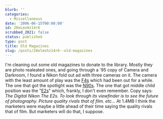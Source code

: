 ```yaml
---
blurb: ''
categories:
  - Miscellaneous
date: '2006-06-15T00:00:00'
id: 20eLmsHz14r6
scrubbed_2021: false
status: published
type: post
title: Old Magazines
slug: /posts/20elmshz14r6--old-magazines
---
```


I'm cleaning out some old magazines to donate to the library.
Mostly they are photo realeated ones, and going through a '95 copy
of Camera and Darkroom, I found a Nikon fold out ad with three
cameras on it. The camera with the least amount of play was the
[F4s](http://www.mir.com.my/rb/photography/companies/nikon/htmls/models/htmls/slr88.htm#f4)
which had been out for a while. The one that got the spotlight was
the
[N90s](http://www.mir.com.my/rb/photography/companies/nikon/htmls/models/htmls/slr9294.htm#f90x).
The one that got middle child position was the
"[E2s](http://www.mir.com.my/rb/photography/companies/nikon/htmls/models/digitalSLRs/E2E2s/index.htm)"
which, frankly, I don't even remember. Copy says:
*The Digital Nikon*
*The E2s. To look through its viewfinder is to see the future of photography.*
*Picture quality rivals that of film.* *etc...* At 1.4MB I think
the marketers were maybe a little ahead of their time saying the
quality rivals that of film. But marketers will do that, I suppose.
